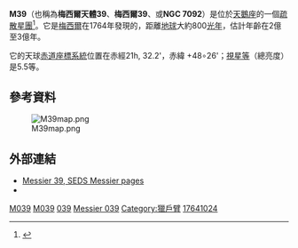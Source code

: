 {{Infobox Cluster
| name = M39
| image=M39atlas.jpg
| caption = [[2MASS|2MASS]]的M39影像。<br/>創建者：2MASS/[[NASA|NASA]].
| epoch = [[曆元#儒略年和J2000|J2000]]
| constellation = [[天鵝座|天鵝座]]
| ra = {{RA|21|31|42}}
| dec = {{DEC|+48|25|}}
| dist_ly = 824.4
| dist_pc = 252.8
| appmag_v = +5.5
| notes =
| names = Messier 39, NGC 7092
}}

'''M39'''（也稱為'''梅西爾天體39'''、'''梅西爾39'''、或'''NGC 7092'''）是位於[[天鵝座|天鵝座]]的一個[[疏散星團|疏散星團]]<ref>{{Cite web |url=http://scienceblogs.com/startswithabang/2013/11/11/messier-monday-the-closest-messier-original-m39/ |title=M39 on ScienceBlogs.com  |accessdate=2016-09-04 |archive-date=2018-02-18 |archive-url=https://web.archive.org/web/20180218210237/http://scienceblogs.com/startswithabang/2013/11/11/messier-monday-the-closest-messier-original-m39/ |dead-url=no }}</ref>。它是[[查爾斯·梅西耶|梅西爾]]在1764年發現的，距離[[地球|地球]]大約800[[光年|光年]]，估計年齡在2億至3億年。

它的天球[[赤道座標系統|赤道座標系統]]位置在赤經21h, 32.2'，赤緯 +48∘26'；[[視星等|視星等]]（總亮度）是5.5等。

== 參考資料 ==
{{Reflist}}
[[File:M39map.png|thumbnail]]

== 外部連結 ==
* [http://messier.seds.org/m/m039.html Messier 39, SEDS Messier pages] {{Wayback|url=http://messier.seds.org/m/m039.html |date=20150418022849 }}
* {{WikiSky|NGC 7092}}
{{Sky|21|31|08||48|27|00|800}}

{{梅西耶天體}}

[[Category:疏散星團|M039]]
[[Category:天鵝座|M039]]
[[Category:梅西耶天體|039]]
[[Category:NGC天體|Messier 039]]
[[Category:獵戶臂|Category:獵戶臂]]
[[Category:1764年發現的天體|17641024]]

{{星團小作品}}